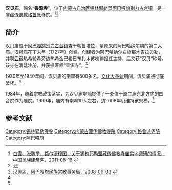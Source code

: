 {{Infobox Tibetan Buddhist monastery
|name =汉贝庙
|image = 
|image size = 250px
|alt = 
|caption = 
|t=
|w=
|to = 
|ipa={{IPA|}}
|z=
|thdl=
|e=
|tc=漢貝廟
|s=汉贝庙
|p=
|m=
|k=
|pushpin_map = 
|latd =  | latm =  | lats =  | latNS = 
|longd=  | longm= | longs =| longEW = 
|iso_region = 
|map_caption = 
|mapsize = 
|location_country = 中国
|location = {{CHN}}[[内蒙古自治区|内蒙古自治区]][[锡林郭勒盟|锡林郭勒盟]][[阿巴嘎旗|阿巴嘎旗]]
|coordinates_display =
|founded_by = 
|date_founded =
|date_renovated =
|sect = [[格鲁派|格鲁派]]
|mather =
|children =
|dedicated_to = 
|tulku =
|head_lama = 
|head_mgh =
|no._of_monks = 
|architecture = 
|festivals =
|footnotes = 
}}

'''汉贝庙'''，赐名“'''善源寺'''”，位于[[内蒙古自治区|内蒙古自治区]][[锡林郭勒盟|锡林郭勒盟]][[阿巴嘎旗|阿巴嘎旗]][[别力古台镇|别力古台镇]]，是一座[[藏传佛教|藏传佛教]][[格鲁派|格鲁派]]寺院。<ref name=minzujianzhu>[http://www.naic.org.cn/chs/article.php?id=2394 白雪、张鹏举、额尔德穆图，关于锡林郭勒盟藏传佛教寺庙实地调研的情况，中国民族建筑网，2011-08-16] {{webarchive|url=https://web.archive.org/web/20111205152118/http://www.naic.org.cn/chs/article.php?id=2394 |date=2011-12-05 }}</ref><ref name=xilinribao>{{Cite web |url=http://www.xlglrbw.com/wenshi/2012-05/31/content_3540.htm |title=浅述喇嘛庙宇在锡盟革命斗争中的重要作用，锡林郭勒日报网，2012-05-31 |accessdate=2013-07-21 |archive-date=2014-05-03 |archive-url=https://web.archive.org/web/20140503183503/http://www.xlglrbw.com/wenshi/2012-05/31/content_3540.htm |dead-url=no }}</ref>

==简介==
汉贝庙位于[[阿巴嘎旗|阿巴嘎旗]][[别力古台镇|别力古台镇]]查干朝鲁塔拉，是原来的阿巴哈纳尔旗的第二大庙。汉贝庙在丁末年（1727年）创建，创建者为阿巴哈纳尔右旗那木吉拉贝勒，并聘[[西藏|西藏]]热希轮希旁边热希金巴希日布扎木苏喇嘛担任主持，后又获“汉贝”称号。该寺在清廷注册，并获授匾额“善源寺”。<ref name=abgq>[http://minshi.abg.gov.cn/mzj_xgyw/mzswj_zjsw/mzswj_zjhdcsgl/200806/t20080603_256705.html 汉贝庙，阿巴嘎旗民族宗教事务局，2008-06-03] {{webarchive|url=https://web.archive.org/web/20160304083013/http://minshi.abg.gov.cn/mzj_xgyw/mzswj_zjsw/mzswj_zjhdcsgl/200806/t20080603_256705.html |date=2016-03-04 }}</ref>

1930年至1940年间，汉贝庙的喇嘛有500多名。[[文化大革命|文化大革命]]期间，汉贝庙被彻底破坏。<ref name=abgq/>

1984年，随着宗教政策落实，为汉贝庙喇嘛提供了一处位于原主庙东北方向的四合院作为庙院。1999年，庙内有喇嘛10人左右，到2008年仍维持该规模。<ref name=abgq/>

==参考文献==
{{reflist}}

[[Category:锡林郭勒佛寺|Category:锡林郭勒佛寺]] 
[[Category:内蒙古藏传佛教寺院|Category:内蒙古藏传佛教寺院]]
[[Category:格鲁派寺院|Category:格鲁派寺院]]
[[Category:阿巴嘎旗|Category:阿巴嘎旗]]